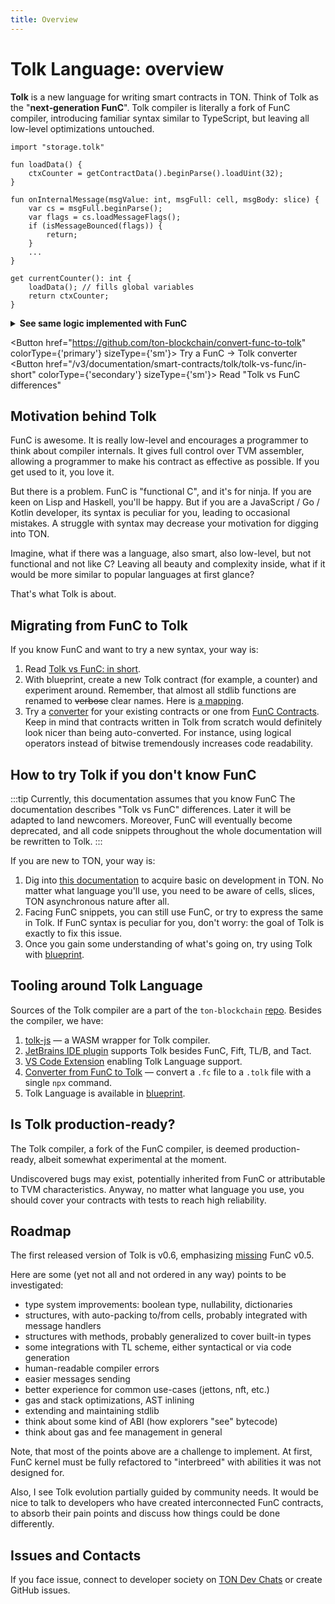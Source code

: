 ```yaml
---
title: Overview
---
```



# Tolk Language: overview

**Tolk** is a new language for writing smart contracts in TON. Think of Tolk as the "**next‑generation FunC**".
Tolk compiler is literally a fork of FunC compiler, introducing familiar syntax similar to TypeScript,
but leaving all low-level optimizations untouched.

```tolk
import "storage.tolk"

fun loadData() {
    ctxCounter = getContractData().beginParse().loadUint(32);
}

fun onInternalMessage(msgValue: int, msgFull: cell, msgBody: slice) {
    var cs = msgFull.beginParse();
    var flags = cs.loadMessageFlags();
    if (isMessageBounced(flags)) {
        return;
    }
    ...
}

get currentCounter(): int {
    loadData(); // fills global variables
    return ctxCounter;
}
```

<details>
  <summary><b>See same logic implemented with FunC</b></summary>

```func
#include "storage.fc";

() load_data() impure {
  slice cs = get_data().begin_parse();
  ctx_counter = cs~load_uint(32);
}

() recv_internal(int msg_value, cell msg_full, slice msg_body) impure {
  slice cs = msg_full.begin_parse();
  int flags = cs.load_uint(4);
  if (flags & 1) {
    return ();
  }
  ...
}

int currentCounter() method_id {
  load_data(); ;; fills global variables
  return ctx_counter;
}
```
</details>

<Button href="https://github.com/ton-blockchain/convert-func-to-tolk" colorType={'primary'} sizeType={'sm'}>
  Try a FunC → Tolk converter
</Button>
<Button href="/v3/documentation/smart-contracts/tolk/tolk-vs-func/in-short" colorType={'secondary'} sizeType={'sm'}>
  Read "Tolk vs FunC differences"
</Button>
<div style={{height: '2em'}}></div>


## Motivation behind Tolk

FunC is awesome.
It is really low-level and encourages a programmer to think about compiler internals.
It gives full control over TVM assembler, allowing a programmer to make his contract as effective as possible.
If you get used to it, you love it.

But there is a problem.
FunC is "functional C", and it's for ninja.
If you are keen on Lisp and Haskell, you'll be happy.
But if you are a JavaScript / Go / Kotlin developer, its syntax is peculiar for you, leading to occasional mistakes.
A struggle with syntax may decrease your motivation for digging into TON.

Imagine, what if there was a language, also smart, also low-level, but not functional and not like C?
Leaving all beauty and complexity inside, what if it would be more similar to popular languages at first glance?

That's what Tolk is about.


## Migrating from FunC to Tolk

If you know FunC and want to try a new syntax, your way is:
1. Read [Tolk vs FunC: in short](/v3/documentation/smart-contracts/tolk/tolk-vs-func/in-short).
2. With blueprint, create a new Tolk contract (for example, a counter) and experiment around. Remember, that almost all stdlib functions are renamed to ~~verbose~~ clear names. Here is [a mapping](/v3/documentation/smart-contracts/tolk/tolk-vs-func/stdlib).
3. Try a [converter](https://github.com/ton-blockchain/convert-func-to-tolk) for your existing contracts or one from [FunC Contracts](/v3/documentation/smart-contracts/contracts-specs/examples). Keep in mind that contracts written in Tolk from scratch would definitely look nicer than being auto-converted. For instance, using logical operators instead of bitwise tremendously increases code readability.

## How to try Tolk if you don't know FunC

:::tip Currently, this documentation assumes that you know FunC
The documentation describes "Tolk vs FunC" differences.
Later it will be adapted to land newcomers. Moreover, FunC will eventually become deprecated,
and all code snippets throughout the whole documentation will be rewritten to Tolk.
:::

If you are new to TON, your way is:
1. Dig into [this documentation](/v3/documentation/smart-contracts/overview) to acquire basic on development in TON. No matter what language you'll use, you need to be aware of cells, slices, TON asynchronous nature after all.
2. Facing FunC snippets, you can still use FunC, or try to express the same in Tolk. If FunC syntax is peculiar for you, don't worry: the goal of Tolk is exactly to fix this issue.
3. Once you gain some understanding of what's going on, try using Tolk with [blueprint](https://github.com/ton-org/blueprint).


## Tooling around Tolk Language

Sources of the Tolk compiler are a part of the `ton-blockchain` [repo](https://github.com/ton-blockchain/ton).
Besides the compiler, we have:

1. [tolk-js](https://github.com/ton-blockchain/tolk-js) — a WASM wrapper for Tolk compiler.
2. [JetBrains IDE plugin](https://github.com/ton-blockchain/intellij-ton) supports Tolk besides FunC, Fift, TL/B, and Tact.
3. [VS Code Extension](https://github.com/ton-blockchain/tolk-vscode) enabling Tolk Language support.
4. [Converter from FunC to Tolk](https://github.com/ton-blockchain/convert-func-to-tolk) — convert a `.fc` file to a `.tolk` file with a single `npx` command.
5. Tolk Language is available in [blueprint](https://github.com/ton-org/blueprint).


## Is Tolk production-ready?

The Tolk compiler, a fork of the FunC compiler, is deemed production-ready, albeit somewhat experimental at the moment.

Undiscovered bugs may exist, potentially inherited from FunC or attributable to TVM characteristics.
Anyway, no matter what language you use, you should cover your contracts with tests to reach high reliability.


## Roadmap

The first released version of Tolk is v0.6, emphasizing [missing](/v3/documentation/smart-contracts/tolk/changelog#how-tolk-was-born) FunC v0.5.

Here are some (yet not all and not ordered in any way) points to be investigated:
- type system improvements: boolean type, nullability, dictionaries
- structures, with auto-packing to/from cells, probably integrated with message handlers
- structures with methods, probably generalized to cover built-in types
- some integrations with TL scheme, either syntactical or via code generation
- human-readable compiler errors
- easier messages sending
- better experience for common use-cases (jettons, nft, etc.)
- gas and stack optimizations, AST inlining
- extending and maintaining stdlib
- think about some kind of ABI (how explorers "see" bytecode)
- think about gas and fee management in general

Note, that most of the points above are a challenge to implement.
At first, FunC kernel must be fully refactored to "interbreed" with abilities it was not designed for.

Also, I see Tolk evolution partially guided by community needs.
It would be nice to talk to developers who have created interconnected FunC contracts,
to absorb their pain points and discuss how things could be done differently.


## Issues and Contacts

If you face issue, connect to developer society on [TON Dev Chats](https://t.me/addlist/1r5Vcb8eljk5Yzcy) or create GitHub issues.
